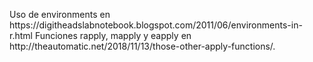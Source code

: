 Uso de environments en https://digitheadslabnotebook.blogspot.com/2011/06/environments-in-r.html
Funciones rapply, mapply y eapply en http://theautomatic.net/2018/11/13/those-other-apply-functions/.

